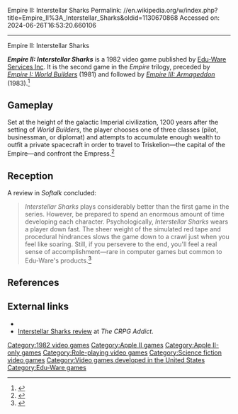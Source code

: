 Empire II: Interstellar Sharks
Permalink: //en.wikipedia.org/w/index.php?title=Empire_II%3A_Interstellar_Sharks&oldid=1130670868
Accessed on: 2024-06-26T16:53:20.660106



------
Empire II: Interstellar Sharks
{{Refimprove|date=November 2018}}

{{Infobox video game
| collapsible = 
| state = 
| italic title = 
| title = Empire II: Interstellar Sharks
| image =Interstellar sharks.jpg
| alt = 
| caption = Box cover
| developer = Interactive Fantasies
| publisher = [[Edu-Ware|Edu-Ware Services]]<ref name="Bowker1984">{{cite book |last=Bowker |first=R.R. |title=Bowker/Bantam 1984 Complete Sourcebook of Personal Computing |date=November 1983 |url=https://books.google.com/books?id=1ecHAAAAIAAJ |publisher=Bantam Electronic Publishing |isbn=978-0-8352-1765-1 |page=254}}</ref> 
| designer = [[David Mullich]]
| series = Empire
| engine = 
| platforms = [[Apple II series|Apple II]]
| released = 1982
| genre = 
| modes = 
}}

'''''Empire II: Interstellar Sharks''''' is a 1982 video game published by [[Edu-Ware|Edu-Ware Services Inc]]. It is the second game in the ''Empire'' trilogy, preceded by ''[[Empire I: World Builders]]'' (1981) and followed by ''[[Empire III: Armageddon]]'' (1983).<ref name="Tringham2014">{{cite book |last=Tringham|first=Neal Roger |title=Science Fiction Video Games|url=https://books.google.com/books?id=QH3SBQAAQBAJ&pg=PA154 |date=10 September 2014 |publisher=CRC Press|isbn=978-1-4822-0389-9|pages=153–154}}</ref>

==Gameplay==
Set at the height of the galactic Imperial civilization, 1200 years after the setting of ''World Builders'', the player chooses one of three classes (pilot, businessman, or diplomat) and attempts to accumulate enough wealth to outfit a private spacecraft in order to travel to Triskelion—the capital of the Empire—and confront the Empress.<ref>{{cite magazine |last=Stephenson |first=Linda |date=February 1983 |title=Futuristic Finance |magazine=[[InCider]] |publisher=1001001 Inc. |location=Peterborough, NH |department=New Software |volume=1 |issue=2 |page=171}}</ref>

==Reception==
A review in ''Softalk'' concluded:<blockquote>''Interstellar Sharks'' plays considerably better than the first game in the series. However, be prepared to spend an enormous amount of time developing each character. Psychologically, ''Interstellar Sharks'' wears a player down fast. The sheer weight of the simulated red tape and procedural hindrances slows the game down to a crawl just when you feel like soaring. Still, if you persevere to the end, you'll feel a real sense of accomplishment—rare in computer games but common to Edu-Ware's products.<ref name="Tommervik1983">{{cite magazine |editor-last=Comstock Tommervik |editor-first=Margot |date=August 1983 |title=Interstellar Sharks |url=https://archive.org/details/softalkv3n12aug1983 |magazine=[[Softalk]] |publisher=Softalk Publishing, Inc. |location=North Hollywood, California |volume=3 |issue=12 |department=Marketalk Reviews |page=[https://archive.org/details/softalkv3n12aug1983/page/168 168] |issn=0274-9629 |via=[[Internet Archive]]}}</ref></blockquote>

==References==
{{reflist}}

==External links==
* {{Internet Archive|id=EmpireIIInterstellarSharks_v12_4amCrack|name=Empire II: Interstellar Sharks v1.2}}
* [http://crpgaddict.blogspot.com/2014/02/game-138-empire-ii-interstellar-sharks.html Interstellar Sharks review] at ''The CRPG Addict''.

[[Category:1982 video games]]
[[Category:Apple II games]]
[[Category:Apple II-only games]]
[[Category:Role-playing video games]]
[[Category:Science fiction video games]]
[[Category:Video games developed in the United States]]
[[Category:Edu-Ware games]]